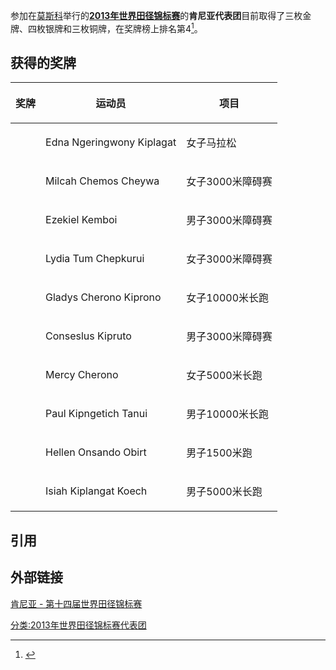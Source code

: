 参加在{{RUS}}[[莫斯科|莫斯科]]举行的'''[[2013年世界田径锦标赛|2013年世界田径锦标赛]]'''的'''肯尼亚代表团'''目前取得了三枚金牌、四枚银牌和三枚铜牌，在奖牌榜上排名第4<ref>{{cite web |url=http://www.iaaf.org/competitions/iaaf-world-championships/14th-iaaf-world-championships-4873/medaltable |title=2013年世界田径锦标赛奖牌榜 |publisher=国际田联 |accessdate=2013-08-16 |archive-date=2018-01-08 |archive-url=https://web.archive.org/web/20180108063912/https://www.iaaf.org/competitions/iaaf-world-championships/14th-iaaf-world-championships-4873/medaltable |dead-url=no }}{{en}}</ref>。

== 获得的奖牌 ==
{| class="wikitable" style="font-size:90%" width=60%
|-
! 奖牌
! 运动员
! 项目
|-
| {{gold medal}} || Edna Ngeringwony Kiplagat || 女子马拉松
|-
|{{gold medal}} || Milcah Chemos Cheywa || 女子3000米障碍赛
|-
|{{gold medal}} || Ezekiel Kemboi || 男子3000米障碍赛
|-
|{{silver medal}} || Lydia Tum Chepkurui || 女子3000米障碍赛
|-
|{{silver medal}} || Gladys Cherono Kiprono || 女子10000米长跑
|-
|{{silver medal}} || Conseslus Kipruto || 男子3000米障碍赛
|-
|{{silver medal}} || Mercy Cherono || 女子5000米长跑
|-
| {{bronze medal}} || Paul Kipngetich Tanui || 男子10000米长跑
|-
| {{bronze medal}} || Hellen Onsando Obirt ||男子1500米跑
|-
| {{bronze medal}} || Isiah Kiplangat Koech ||男子5000米长跑
|}

== 引用 ==
{{reflist}}

== 外部链接 ==
[http://www.iaaf.org/competitions/iaaf-world-championships/14th-iaaf-world-championships-4873/country/kenya 肯尼亚 - 第十四届世界田径锦标赛]{{Wayback|url=http://www.iaaf.org/competitions/iaaf-world-championships/14th-iaaf-world-championships-4873/country/kenya |date=20130915171207 }}

[[分类:2013年世界田径锦标赛代表团|分类:2013年世界田径锦标赛代表团]]